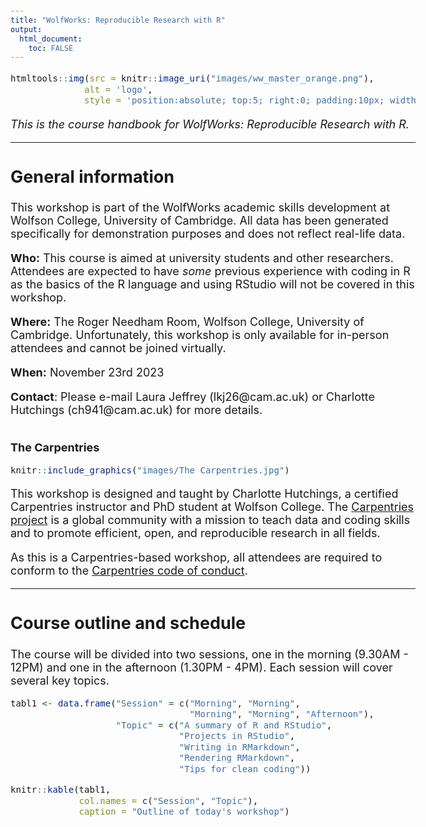 ```yaml
---
title: "WolfWorks: Reproducible Research with R"
output: 
  html_document:
    toc: FALSE
---
```


<style type="text/css">

body, td {
   font-size: 18px;
}
code.r{
  font-size: 14px;
}
pre {
  font-size: 14px
}
</style>

```r
htmltools::img(src = knitr::image_uri("images/ww_master_orange.png"), 
              alt = 'logo', 
              style = 'position:absolute; top:5; right:0; padding:10px; width:170px; height:120px')
```

*This is the course handbook for WolfWorks: Reproducible Research with R.*

***

## General information  

This workshop is part of the WolfWorks academic skills development at Wolfson 
College, University of Cambridge. All data has been generated specifically for 
demonstration purposes and does not reflect real-life data.  
  
**Who:** This course is aimed at university students and other researchers. 
Attendees are expected to have *some* previous experience with coding in R as the
basics of the R language and using RStudio will not be covered in this workshop.

**Where:** The Roger Needham Room, Wolfson College, University of Cambridge. 
Unfortunately, this workshop is only available for in-person attendees and cannot
be joined virtually.  

**When:** November 23rd 2023  

**Contact**: Please e-mail Laura Jeffrey (lkj26@cam.ac.uk) or Charlotte Hutchings
(ch941@cam.ac.uk) for more details.  
\


**The Carpentries** 

```r
knitr::include_graphics("images/The Carpentries.jpg")
```

This workshop is designed and taught by Charlotte Hutchings, a certified 
Carpentries instructor and PhD student at Wolfson College. The [Carpentries project](https://carpentries.org/index.html) 
is a global community with a mission to teach data and coding skills and to 
promote efficient, open, and reproducible research in all fields.  
  
As this is a Carpentries-based workshop, all attendees are required to conform to
the [Carpentries code of conduct](https://docs.carpentries.org/topic_folders/policies/code-of-conduct.html). 
\

***

## Course outline and schedule  
The course will be divided into two sessions, one in the morning (9.30AM - 12PM)
and one in the afternoon (1.30PM - 4PM). Each session will cover several key 
topics. 

```r
tabl1 <- data.frame("Session" = c("Morning", "Morning",
                                  "Morning", "Morning", "Afternoon"),
                    "Topic" = c("A summary of R and RStudio", 
                                "Projects in RStudio", 
                                "Writing in RMarkdown",
                                "Rendering RMarkdown",
                                "Tips for clean coding"))

knitr::kable(tabl1, 
             col.names = c("Session", "Topic"),
             caption = "Outline of today's workshop")
```